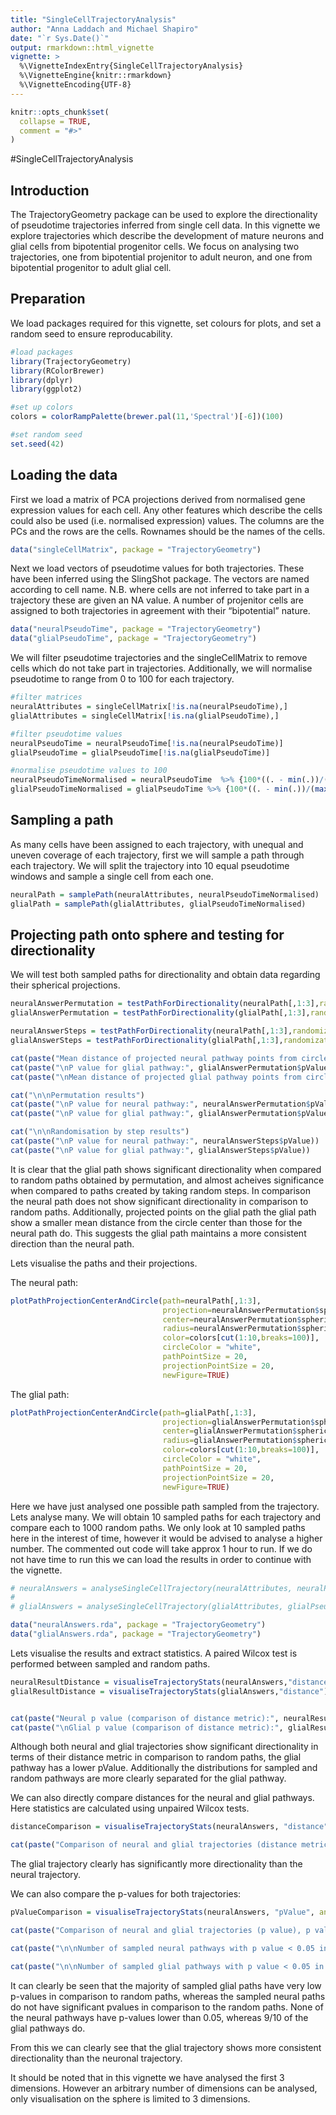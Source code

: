 ```yaml
---
title: "SingleCellTrajectoryAnalysis"
author: "Anna Laddach and Michael Shapiro"
date: "`r Sys.Date()`"
output: rmarkdown::html_vignette
vignette: >
  %\VignetteIndexEntry{SingleCellTrajectoryAnalysis}
  %\VignetteEngine{knitr::rmarkdown}
  %\VignetteEncoding{UTF-8}
---
```


```r
knitr::opts_chunk$set(
  collapse = TRUE,
  comment = "#>"
)
```
#SingleCellTrajectoryAnalysis

## Introduction

The TrajectoryGeometry package can be used to explore the directionality of pseudotime trajectories inferred from single cell data. In this vignette we explore trajectories which describe the development of mature neurons and glial cells from bipotential progenitor cells. We focus on analysing two trajectories, one from bipotential projenitor to adult neuron, and one from bipotential progenitor to adult glial cell.

## Preparation

We load packages required for this vignette, set colours for plots, and set a random seed to ensure reproducability.
```r
#load packages
library(TrajectoryGeometry)
library(RColorBrewer)
library(dplyr)
library(ggplot2)

#set up colors
colors = colorRampPalette(brewer.pal(11,'Spectral')[-6])(100)

#set random seed
set.seed(42)
```


## Loading the data

First we load a matrix of PCA projections derived from normalised gene expression values for each cell. Any other features which describe the cells could also be used (i.e. normalised expression) values. The columns are the PCs and the rows are the cells. Rownames should be the names of the cells.  
```r
data("singleCellMatrix", package = "TrajectoryGeometry")
```

Next we load vectors of pseudotime values for both trajectories. These have been inferred using the SlingShot package. The vectors are named according to cell name. N.B. where cells are not inferred to take part in a trajectory these are given an NA value. A number of projenitor cells are assigned to both trajectories in agreement with their "bipotential" nature. 

```r
data("neuralPseudoTime", package = "TrajectoryGeometry")
data("glialPseudoTime", package = "TrajectoryGeometry")
```

We will filter pseudotime trajectories and the singleCellMatrix to remove cells which do not take part in trajectories. Additionally, we will normalise pseudotime to range from 0 to 100 for each trajectory.

```r
#filter matrices
neuralAttributes = singleCellMatrix[!is.na(neuralPseudoTime),]
glialAttributes = singleCellMatrix[!is.na(glialPseudoTime),]

#filter pseudotime values
neuralPseudoTime = neuralPseudoTime[!is.na(neuralPseudoTime)]
glialPseudoTime = glialPseudoTime[!is.na(glialPseudoTime)]

#normalise pseudotime values to 100
neuralPseudoTimeNormalised = neuralPseudoTime  %>% {100*((. - min(.))/(max(.) - min(.)))}
glialPseudoTimeNormalised = glialPseudoTime %>% {100*((. - min(.))/(max(.) - min(.)))}
```


## Sampling a path

As many cells have been assigned to each trajectory, with unequal and uneven coverage of each trajectory, first we will sample a path through each trajectory. We will split the trajectory into 10 equal pseudotime windows and sample a single cell from each one. 

```r
neuralPath = samplePath(neuralAttributes, neuralPseudoTimeNormalised)
glialPath = samplePath(glialAttributes, glialPseudoTimeNormalised)
```


## Projecting path onto sphere and testing for directionality
We will test both sampled paths for directionality and obtain data regarding their spherical projections.

```r
neuralAnswerPermutation = testPathForDirectionality(neuralPath[,1:3],randomizationParams = c('byPermutation','permuteWithinColumns'),statistic = "mean", N = 1000)
glialAnswerPermutation = testPathForDirectionality(glialPath[,1:3],randomizationParams = c('byPermutation','permuteWithinColumns'),statistic = "mean", N = 1000)

neuralAnswerSteps = testPathForDirectionality(neuralPath[,1:3],randomizationParams = c('bySteps','preserveLengths'),statistic = "mean", N = 1000)
glialAnswerSteps = testPathForDirectionality(glialPath[,1:3],randomizationParams = c('bySteps','preserveLengths'),statistic = "mean", N = 1000)

cat(paste("Mean distance of projected neural pathway points from circle center:", neuralAnswerPermutation$sphericalData$distance))
cat(paste("\nP value for glial pathway:", glialAnswerPermutation$pValue))
cat(paste("\nMean distance of projected glial pathway points from circle center:", glialAnswerPermutation$sphericalData$distance))

cat("\n\nPermutation results")
cat(paste("\nP value for neural pathway:", neuralAnswerPermutation$pValue))
cat(paste("\nP value for glial pathway:", glialAnswerPermutation$pValue))

cat("\n\nRandomisation by step results")
cat(paste("\nP value for neural pathway:", neuralAnswerSteps$pValue))
cat(paste("\nP value for glial pathway:", glialAnswerSteps$pValue))
```

It is clear that the glial path shows significant directionality when compared to random paths obtained by permutation, and almost acheives significance when compared to paths created by taking random steps. In comparison the neural path does not show significant directionality in comparison to random paths. Additionally, projected points on the glial path the glial path show a smaller mean distance from the circle center than those for the neural path do. This suggests the glial path maintains a more consistent direction than the neural path.  

Lets visualise the paths and their projections.

The neural path:
```r
plotPathProjectionCenterAndCircle(path=neuralPath[,1:3],
                                  projection=neuralAnswerPermutation$sphericalData$projections,
                                  center=neuralAnswerPermutation$sphericalData$center,
                                  radius=neuralAnswerPermutation$sphericalData$distance,
                                  color=colors[cut(1:10,breaks=100)],
                                  circleColor = "white",
                                  pathPointSize = 20,
                                  projectionPointSize = 20,
                                  newFigure=TRUE)
```

The glial path:
```r
plotPathProjectionCenterAndCircle(path=glialPath[,1:3],
                                  projection=glialAnswerPermutation$sphericalData$projections,
                                  center=glialAnswerPermutation$sphericalData$center,
                                  radius=glialAnswerPermutation$sphericalData$distance,
                                  color=colors[cut(1:10,breaks=100)],
                                  circleColor = "white",
                                  pathPointSize = 20,
                                  projectionPointSize = 20,
                                  newFigure=TRUE)
```


Here we have just analysed one possible path sampled from the trajectory. Lets analyse many. We will obtain 10 sampled paths for each trajectory and compare each to 1000 random paths. We only look at 10 sampled paths here in the interest of time, however it would be advised to analyse a higher number. The commented out code will take approx 1 hour to run. If we do not have time to run this we can load the results in order to continue with the vignette.

```r
# neuralAnswers = analyseSingleCellTrajectory(neuralAttributes, neuralPseudoTimeNormalised, nSamples = 10, randomizationParams = c('byPermutation','permuteWithinColumns'),statistic = "mean", N = 1000)
# 
# glialAnswers = analyseSingleCellTrajectory(glialAttributes, glialPseudoTimeNormalised, nSamples = 10, randomizationParams = c('byPermutation','permuteWithinColumns'),statistic = "mean", N = 1000)

data("neuralAnswers.rda", package = "TrajectoryGeometry")
data("glialAnswers.rda", package = "TrajectoryGeometry")
```

Lets visualise the results and extract statistics. A paired Wilcox test is performed between sampled and random paths.
```r
neuralResultDistance = visualiseTrajectoryStats(neuralAnswers,"distance")
glialResultDistance = visualiseTrajectoryStats(glialAnswers,"distance")


cat(paste("Neural p value (comparison of distance metric):", neuralResultDistance$stats$p.value)) #should I make the wilcox test single tailed?
cat(paste("\nGlial p value (comparison of distance metric):", glialResultDistance$stats$p.value)) 
```

Although both neural and glial trajectories show significant directionality in terms of their distance metric in comparison to random paths, the glial pathway has a lower pValue. Additionally the distributions for sampled and random pathways are more clearly separated for the glial pathway.

We can also directly compare distances for the neural and glial pathways. Here statistics are calculated using unpaired Wilcox tests.
```r
distanceComparison = visualiseTrajectoryStats(neuralAnswers, "distance", answers2 = glialAnswers)

cat(paste("Comparison of neural and glial trajectories (distance metric), p value:", distanceComparison$stats$p.value)) 
```

The glial trajectory clearly has significantly more directionality than the neural trajectory.

We can also compare the p-values for both trajectories: 
```r
pValueComparison = visualiseTrajectoryStats(neuralAnswers, "pValue", answers2 = glialAnswers)

cat(paste("Comparison of neural and glial trajectories (p value), p value:", distanceComparison$stats$p.value)) 

cat(paste("\n\nNumber of sampled neural pathways with p value < 0.05 in comparison to random pathways:",sum(pValueComparison$values$value[pValueComparison$values$type == "Trajectory 1"] < 0.05)))

cat(paste("\n\nNumber of sampled glial pathways with p value < 0.05 in comparison to random pathways:",sum(pValueComparison$values$value[pValueComparison$values$type == "Trajectory 2"] < 0.05)))
```

It can clearly be seen that the majority of sampled glial paths have very low p-values in comparison to random paths, whereas the sampled neural paths do not have significant pvalues in comparison to the random paths. None of the neural pathways have p-values lower than 0.05, whereas 9/10 of the glial pathways do.

From this we can clearly see that the glial trajectory shows more consistent directionality than the neuronal trajectory.

It should be noted that in this vignette we have analysed the first 3 dimensions. However an arbitrary number of dimensions can be analysed, only visualisation on the sphere is limited to 3 dimensions.

